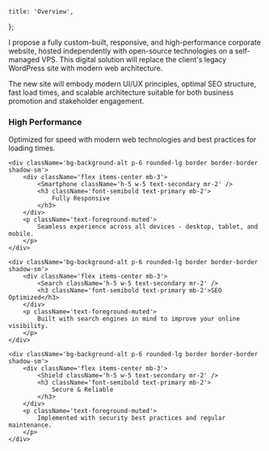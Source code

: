 
	title: 'Overview',
};

I propose a fully custom-built, responsive, and high-performance corporate website,
hosted independently with open-source technologies on a self-managed VPS. This
digital solution will replace the client's legacy WordPress site with modern web
architecture.

The new site will embody modern UI/UX principles, optimal SEO structure, fast load
times, and scalable architecture suitable for both business promotion and stakeholder
engagement.

<div className='grid grid-cols-1 md:grid-cols-2 gap-6 mt-8'>
	<div className='bg-background-alt p-6 rounded-lg border border-border shadow-sm'>
		<div className='flex items-center mb-3'>
			<Zap className='h-5 w-5 text-secondary mr-2' />
			<h3 className='font-semibold text-primary mb-2'>
				High Performance
			</h3>
		</div>
		<p className='text-foreground-muted'>
			Optimized for speed with modern web technologies and best practices
			for loading times.
		</p>
	</div>

	<div className='bg-background-alt p-6 rounded-lg border border-border shadow-sm'>
		<div className='flex items-center mb-3'>
			<Smartphone className='h-5 w-5 text-secondary mr-2' />
			<h3 className='font-semibold text-primary mb-2'>
				Fully Responsive
			</h3>
		</div>
		<p className='text-foreground-muted'>
			Seamless experience across all devices - desktop, tablet, and mobile.
		</p>
	</div>

	<div className='bg-background-alt p-6 rounded-lg border border-border shadow-sm'>
		<div className='flex items-center mb-3'>
			<Search className='h-5 w-5 text-secondary mr-2' />
			<h3 className='font-semibold text-primary mb-2'>SEO Optimized</h3>
		</div>
		<p className='text-foreground-muted'>
			Built with search engines in mind to improve your online visibility.
		</p>
	</div>

	<div className='bg-background-alt p-6 rounded-lg border border-border shadow-sm'>
		<div className='flex items-center mb-3'>
			<Shield className='h-5 w-5 text-secondary mr-2' />
			<h3 className='font-semibold text-primary mb-2'>
				Secure & Reliable
			</h3>
		</div>
		<p className='text-foreground-muted'>
			Implemented with security best practices and regular maintenance.
		</p>
	</div>
</div>
